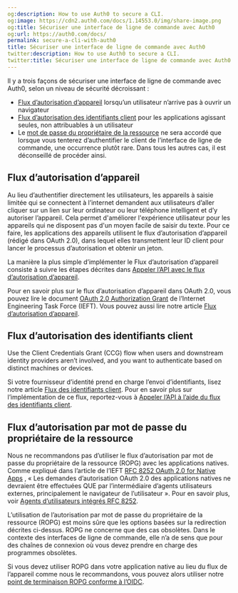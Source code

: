 ```yaml
---
og:description: How to use Auth0 to secure a CLI.
og:image: https://cdn2.auth0.com/docs/1.14553.0/img/share-image.png
og:title: Sécuriser une interface de ligne de commande avec Auth0
og:url: https://auth0.com/docs/
permalink: secure-a-cli-with-auth0
title: Sécuriser une interface de ligne de commande avec Auth0
twitter:description: How to use Auth0 to secure a CLI.
twitter:title: Sécuriser une interface de ligne de commande avec Auth0
---
```


Il y a trois façons de sécuriser une interface de ligne de commande avec Auth0, selon un niveau de sécurité décroissant :

* [Flux d’autorisation d’appareil](#device-authorization-flow) lorsqu’un utilisateur n’arrive pas à ouvrir un navigateur
* [Flux d’autorisation des identifiants client](#client-credentials-grant-flow) pour les applications agissant seules, non attribuables à un utilisateur
* Le [mot de passe du propriétaire de la ressource](#resource-owner-password-grant-flow) ne sera accordé que lorsque vous tenterez d’authentifier le client de l’interface de ligne de commande, une occurrence plutôt rare. Dans tous les autres cas, il est déconseillé de procéder ainsi.

## Flux d’autorisation d’appareil

Au lieu d’authentifier directement les utilisateurs, les appareils à saisie limitée qui se connectent à l’internet demandent aux utilisateurs d’aller cliquer sur un lien sur leur ordinateur ou leur téléphone intelligent et d’y autoriser l’appareil. Cela permet d'améliorer l'expérience utilisateur pour les appareils qui ne disposent pas d'un moyen facile de saisir du texte. Pour ce faire, les applications des appareils utilisent le flux d’autorisation d’appareil (rédigé dans [](https://tools.ietf.org/html/draft-ietf-oauth-device-flow-15)OAuth 2.0), dans lequel elles transmettent leur ID client pour lancer le processus d’autorisation et obtenir un jeton.

La manière la plus simple d’implémenter le [](/login/flows/device-authorization-flow)Flux d’autorisation d’appareil consiste à suivre les étapes décrites dans [Appeler l’API avec le flux d’autorisation d’appareil](/login/flows/call-your-api-using-the-device-authorization-flow).

Pour en savoir plus sur le flux d’autorisation d’appareil dans OAuth 2.0, vous pouvez lire le document [OAuth 2.0 Authorization Grant](https://tools.ietf.org/html/draft-ietf-oauth-device-flow-15) de l’Internet Engineering Task Force (IEFT). Vous pouvez aussi lire notre article [Flux d’autorisation d’appareil](/login/flows/device-authorization-flow).

## Flux d’autorisation des identifiants client

Use the Client Credentials Grant (CCG) flow when users and downstream identity providers aren’t involved, and you want to authenticate based on distinct machines or devices.

Si votre fournisseur d’identité prend en charge l’envoi d’identifiants, lisez notre article [Flux des identifiants client](/login/flows/client-credentials-flow). Pour en savoir plus sur l’implémentation de ce flux, reportez-vous à [Appeler l’API à l’aide du flux des identifiants client](/login/flows/call-your-api-using-the-client-credentials-flow).

## Flux d’autorisation par mot de passe du propriétaire de la ressource 

Nous ne recommandons pas d’utiliser le flux d’autorisation par mot de passe du propriétaire de la ressource (ROPG) avec les applications natives. Comme expliqué dans l’article de l’IEFT [RFC 8252 OAuth 2.0 for Native Apps](https://tools.ietf.org/html/rfc8252) , « Les demandes d’autorisation OAuth 2.0 des applications natives ne devraient être effectuées QUE par l’intermédiaire d’agents utilisateurs externes, principalement le navigateur de l’utilisateur ». Pour en savoir plus, voir [Agents d’utilisateurs intégrés RFC 8252](https://tools.ietf.org/html/rfc8252#section-8.12). 

L’utilisation de l’autorisation par mot de passe du propriétaire de la ressource (ROPG) est moins sûre que les options basées sur la redirection décrites ci-dessus. ROPG ne concerne que des cas obsolètes. Dans le contexte des interfaces de ligne de commande, elle n’a de sens que pour des chaînes de connexion où vous devez prendre en charge des programmes obsolètes.

Si vous devez utiliser ROPG dans votre application native au lieu du flux de l’appareil comme nous le recommandons, vous pouvez alors utiliser notre [point de terminaison ROPG conforme à l’OIDC](/api/authentication#resource-owner-password).